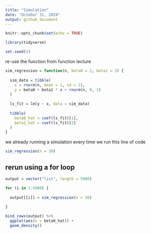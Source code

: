 ```yaml
---
title: "Simulation"
date: "October 31, 2019"
output: github_document
---
```


```r
knitr::opts_chunk$set(echo = TRUE)

library(tidyverse)

set.seed(1)
```

re-use the function from function lecture

```r
sim_regression = function(n, beta0 = 2, beta1 = 3) {
  
  sim_data = tibble(
    x = rnorm(n, mean = 1, sd = 1),
    y = beta0 + beta1 * x + rnorm(n, 0, 1)
  )
  
  ls_fit = lm(y ~ x, data = sim_data)
  
  tibble(
    beta0_hat = coef(ls_fit)[1],
    beta1_hat = coef(ls_fit)[2]
  )
}
```

we already running a simulation every time we run this line of code

```r
sim_regression(n = 30)
```

## rerun using a for loop

```r
output = vector("list", length = 5000)

for (i in 1:5000) {
  
  output[[i]] = sim_regression(n = 30)
  
}

bind_rows(output) %>%
  ggplot(aes(x = beta0_hat)) +
  geom_density()
```

